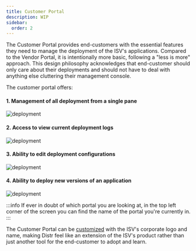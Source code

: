 ```yaml
---
title: Customer Portal
description: WIP
sidebar:
  order: 2
---
```


The Customer Portal provides end-customers with the essential features they need to manage the deployment of the ISV's applications. Compared to the Vendor Portal, it is intentionally more basic, following a "less is more" approach. This design philosophy acknowledges that end-customer should only care about their deployments and should not have to deal with anything else cluttering their management console.

The customer portal offers:

#### 1. Management of all deployment from a single pane
![deployment](../../../../assets/docs/product/customer-portal/cus-portal.png)

#### 2. Access to view current deployment logs 
![deployment](../../../../assets/docs/product/customer-portal/logs.png)

#### 3. Ability to edit deployment configurations
![deployment](../../../../assets/docs/product/customer-portal/cp-edit.png)

#### 4. Ability to deploy new versions of an application
![deployment](../../../../assets/docs/product/customer-portal/cp-version.png)

:::info
If ever in doubt of which portal you are looking at, in the top left corner of the screen you can find the name of the portal you're currently in.
:::

The Customer Portal can be [customized](/products/cloud/docs/product/branding/) with the ISV's corporate logo and name, making Distr feel like an extension of the ISV's product rather than just another tool for the end-customer to adopt and learn.
